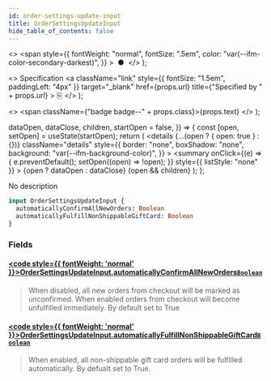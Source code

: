 ```yaml
---
id: order-settings-update-input
title: OrderSettingsUpdateInput
hide_table_of_contents: false
---
```


  <>
    <span
      style={{
        fontWeight: "normal",
        fontSize: ".5em",
        color: "var(--ifm-color-secondary-darkest)",
      }}
    >
      &nbsp;●&nbsp;
    </span>
  </>
);

  <>
    Specification
    <a
      className="link"
      style={{ fontSize: "1.5em", paddingLeft: "4px" }}
      target="\_blank"
      href={props.url}
      title={"Specified by " + props.url}
    >
      ⎘
    </a>
  </>
);

  <>
    <span className={"badge badge--" + props.class}>{props.text}</span>
  </>
);


  dataOpen,
  dataClose,
  children,
  startOpen = false,
}) => {
  const [open, setOpen] = useState(startOpen);
  return (
    <details
      {...(open ? { open: true } : {})}
      className="details"
      style={{
        border: "none",
        boxShadow: "none",
        background: "var(--ifm-background-color)",
      }}
    >
      <summary
        onClick={(e) => {
          e.preventDefault();
          setOpen((open) => !open);
        }}
        style={{ listStyle: "none" }}
      >
        {open ? dataOpen : dataClose}
      </summary>
      {open && children}
    </details>
  );
};

No description

```graphql
input OrderSettingsUpdateInput {
  automaticallyConfirmAllNewOrders: Boolean
  automaticallyFulfillNonShippableGiftCard: Boolean
}
```

### Fields

#### [<code style={{ fontWeight: 'normal' }}>OrderSettingsUpdateInput.<b>automaticallyConfirmAllNewOrders</b></code>](#)<Bullet />[`Boolean`](../../../api-storefront/miscellaneous/scalars/boolean) <Badge class="secondary" text="scalar"/>

> When disabled, all new orders from checkout will be marked as unconfirmed. When enabled orders from checkout will become unfulfilled immediately. By default set to True

#### [<code style={{ fontWeight: 'normal' }}>OrderSettingsUpdateInput.<b>automaticallyFulfillNonShippableGiftCard</b></code>](#)<Bullet />[`Boolean`](../../../api-storefront/miscellaneous/scalars/boolean) <Badge class="secondary" text="scalar"/>

> When enabled, all non-shippable gift card orders will be fulfilled automatically. By defualt set to True.
